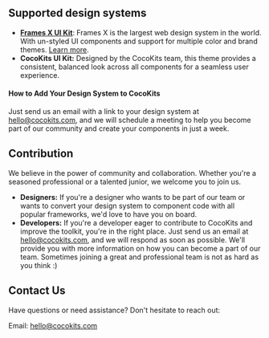 
<Meta title='Getting Started/Welcome'/>

<MdxPage breadcrumb='Getting Started' title='Welcome to CocoKits'>


  <Intro/>
  <Features/>
  <WhoCanUse/>
  
  ## Supported design systems
  - <a href="https://framesxdesign.com/?aff=wzMlE8" target="_blank">**Frames X UI Kit**</a>: Frames X is the largest web design system in the world. With un-styled UI components and support for multiple color and brand themes. <a href="https://framesxdesign.com/?aff=wzMlE8" target="_blank">Learn more</a>.
  - **CocoKits UI Kit:** Designed by the CocoKits team, this theme provides a consistent, balanced look across all components for a seamless user experience.

  #### How to Add Your Design System to CocoKits
  Just send us an email with a link to your design system at hello@cocokits.com, and we will schedule a meeting to help you become part of our community and create your components in just a week.


  ## Contribution
  We believe in the power of community and collaboration. Whether you're a seasoned professional or a talented junior, we welcome you to join us.

  - **Designers:** If you're a designer who wants to be part of our team or wants to convert your design system to component code with all popular frameworks, we'd love to have you on board.
  - **Developers:** If you're a developer eager to contribute to CocoKits and improve the toolkit, you're in the right place.
  Just send us an email at hello@cocokits.com, and we will respond as soon as possible. We'll provide you with more information on how you can become a part of our team. Sometimes joining a great and professional team is not as hard as you think :)

  ## Contact Us
  Have questions or need assistance? Don't hesitate to reach out:

  Email: hello@cocokits.com
</MdxPage>
